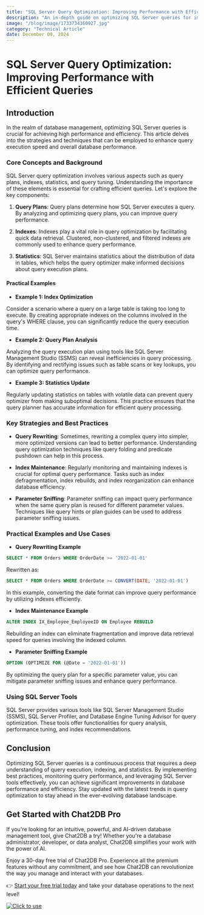 ```yaml
---
title: "SQL Server Query Optimization: Improving Performance with Efficient Queries"
description: "An in-depth guide on optimizing SQL Server queries for improved performance and efficiency."
image: "/blog/image/1733734360927.jpg"
category: "Technical Article"
date: December 09, 2024
---
```


# SQL Server Query Optimization: Improving Performance with Efficient Queries


<Authors date="December 09, 2024">
  <Author name="Aria Wells" link="https://chat2db.ai" />
</Authors>

## Introduction

In the realm of database management, optimizing SQL Server queries is crucial for achieving high performance and efficiency. This article delves into the strategies and techniques that can be employed to enhance query execution speed and overall database performance.

### Core Concepts and Background

SQL Server query optimization involves various aspects such as query plans, indexes, statistics, and query tuning. Understanding the importance of these elements is essential for crafting efficient queries. Let's explore the key components:

1. **Query Plans**: Query plans determine how SQL Server executes a query. By analyzing and optimizing query plans, you can improve query performance.

2. **Indexes**: Indexes play a vital role in query optimization by facilitating quick data retrieval. Clustered, non-clustered, and filtered indexes are commonly used to enhance query performance.

3. **Statistics**: SQL Server maintains statistics about the distribution of data in tables, which helps the query optimizer make informed decisions about query execution plans.

#### Practical Examples

- **Example 1: Index Optimization**

Consider a scenario where a query on a large table is taking too long to execute. By creating appropriate indexes on the columns involved in the query's WHERE clause, you can significantly reduce the query execution time.

- **Example 2: Query Plan Analysis**

Analyzing the query execution plan using tools like SQL Server Management Studio (SSMS) can reveal inefficiencies in query processing. By identifying and rectifying issues such as table scans or key lookups, you can optimize query performance.

- **Example 3: Statistics Update**

Regularly updating statistics on tables with volatile data can prevent query optimizer from making suboptimal decisions. This practice ensures that the query planner has accurate information for efficient query processing.

### Key Strategies and Best Practices

- **Query Rewriting**: Sometimes, rewriting a complex query into simpler, more optimized versions can lead to better performance. Understanding query optimization techniques like query folding and predicate pushdown can help in this process.

- **Index Maintenance**: Regularly monitoring and maintaining indexes is crucial for optimal query performance. Tasks such as index defragmentation, index rebuilds, and index reorganization can enhance database efficiency.

- **Parameter Sniffing**: Parameter sniffing can impact query performance when the same query plan is reused for different parameter values. Techniques like query hints or plan guides can be used to address parameter sniffing issues.

### Practical Examples and Use Cases

- **Query Rewriting Example**

```sql
SELECT * FROM Orders WHERE OrderDate >= '2022-01-01'
```

Rewritten as:

```sql
SELECT * FROM Orders WHERE OrderDate >= CONVERT(DATE, '2022-01-01')
```

In this example, converting the date format can improve query performance by utilizing indexes efficiently.

- **Index Maintenance Example**

```sql
ALTER INDEX IX_Employee_EmployeeID ON Employee REBUILD
```

Rebuilding an index can eliminate fragmentation and improve data retrieval speed for queries involving the indexed column.

- **Parameter Sniffing Example**

```sql
OPTION (OPTIMIZE FOR (@Date = '2022-01-01'))
```

By optimizing the query plan for a specific parameter value, you can mitigate parameter sniffing issues and enhance query performance.

### Using SQL Server Tools

SQL Server provides various tools like SQL Server Management Studio (SSMS), SQL Server Profiler, and Database Engine Tuning Advisor for query optimization. These tools offer functionalities for query analysis, performance tuning, and index recommendations.

## Conclusion

Optimizing SQL Server queries is a continuous process that requires a deep understanding of query execution, indexing, and statistics. By implementing best practices, monitoring query performance, and leveraging SQL Server tools effectively, you can achieve significant improvements in database performance and efficiency. Stay updated with the latest trends in query optimization to stay ahead in the ever-evolving database landscape.

## Get Started with Chat2DB Pro

If you're looking for an intuitive, powerful, and AI-driven database management tool, give Chat2DB a try! Whether you're a database administrator, developer, or data analyst, Chat2DB simplifies your work with the power of AI.

Enjoy a 30-day free trial of Chat2DB Pro. Experience all the premium features without any commitment, and see how Chat2DB can revolutionize the way you manage and interact with your databases.

👉 [Start your free trial today](https://chat2db.ai/pricing) and take your database operations to the next level!


[![Click to use](/image/blog/bg/chat2db.jpg)](https://chat2db.ai/)
